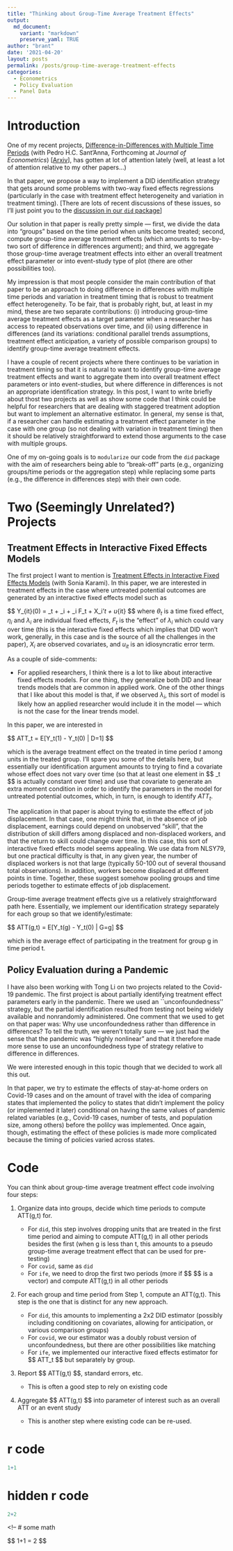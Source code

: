 ```yaml
---
title: "Thinking about Group-Time Average Treatment Effects"
output:
  md_document:
    variant: "markdown"
    preserve_yaml: TRUE
author: "brant"
date: '2021-04-20'
layout: posts
permalink: /posts/group-time-average-treatment-effects
categories:
  - Econometrics
  - Policy Evaluation
  - Panel Data
---
```



# Introduction

One of my recent projects, [Difference-in-Differences with Multiple Time Periods](https://doi.org/10.1016/j.jeconom.2020.12.001) (with Pedro H.C. Sant'Anna, Forthcoming at *Journal of Econometrics*) [[Arxiv](https://arxiv.org/abs/1803.09015)], has gotten at lot of attention lately (well, at least a lot of attention relative to my other papers...)

In that paper, we propose a way to implement a DID identification strategy that gets around some problems with two-way fixed effects regressions (particularly in the case with treatment effect heterogeneity and variation in treatment timing).  [There are lots of recent discussions of these issues, so I'll just point you to the [discussion in our `did` package](https://bcallaway11.github.io/did/articles/multi-period-did.html)]

Our solution in that paper is really pretty simple --- first, we divide the data into "groups" based on the time period when units become treated; second, compute group-time average treatment effects (which amounts to two-by-two sort of difference in differences argument); and third, we aggregate those group-time average treatment effects into either an overall treatment effect parameter or into event-study type of plot (there are other possibilities too).

My impression is that most people consider the main contribution of that paper to be an approach to doing difference in differences with multiple time periods and variation in treatment timing that is robust to treatment effect heterogeneity.  To be fair, that is probably right, but, at least in my mind, these are two separate contributions: (i) introducing group-time average treatment effects as a target parameter when a researcher has access to repeated observations over time, and (ii) using difference in differences (and its variations: conditional parallel trends assumptions, treatment effect anticipation, a variety of possible comparison groups) to identify group-time average treatment effects.

I have a couple of recent projects where there continues to be variation in treatment timing so that it is natural to want to identify group-time average treatment effects and want to aggregate them into overall treatment effect parameters or into event-studies, but where difference in differences is not an appropriate identification strategy.  In this post, I want to write briefly about thost two projects as well as show some code that I think could be helpful for researchers that are dealing with staggered treatment adoption but want to implement an alternative estimator.  In general, my sense is that, if a researcher can handle estimating a treatment effect parameter in the case with one group (so not dealing with variation in treatment timing) then it should be relatively straightforward to extend those arguments to the case with multiple groups.  

One of my on-going goals is to `modularize` our code from the `did` package with the aim of researchers being able to "break-off" parts (e.g., organizing groups/time periods or the aggregation step) while replacing some parts (e.g., the difference in differences step) with their own code.

# Two (Seemingly Unrelated?) Projects

## Treatment Effects in Interactive Fixed Effects Models

The first project I want to mention is [Treatment Effects in Interactive Fixed Effects Models](https://arxiv.org/abs/2006.15780) (with Sonia Karami).  In this paper, we are interested in treatment effects in the case where untreated potential outcomes are generated by an interactive fixed effects model such as

\$$
  Y_{it}(0) = \theta_t + \eta_i + \lambda_i F_t + X_i'\beta_t + u_{it}
\$$
where $\theta_t$ is a time fixed effect, $\eta_i$ and $\lambda_i$ are individual fixed effects, $F_t$ is the "effect" of $\lambda_i$  which could vary over time (this is the interactive fixed effects which implies that DID won't work, generally, in this case and is the source of all the challenges in the paper), $X_i$ are observed covariates, and $u_{it}$ is an idiosyncratic error term.

As a couple of side-comments:

* For applied researchers, I think there is a lot to like about interactive fixed effects models.  For one thing, they generalize both DID and linear trends models that are common in applied work.  One of the other things that I like about this model is that, if we observed $\lambda_i$, this sort of model is likely how an applied researcher would include it in the model --- which is not the case for the linear trends model.

In this paper, we are interested in 

\$$
  ATT_t = E[Y_t(1) - Y_t(0) | D=1]
\$$

which is the average treatment effect on the treated in time period $t$ among units in the treated group.  I'll spare you some of the details here, but essentially our identification argument amounts to trying to find a covariate whose effect does not vary over time (so that at least one element in \$$ \beta_t \$$ is actually constant over time) and use that covariate to generate an extra moment condition in order to identify the parameters in the model for untreated potential outcomes, which, in turn, is enough to identify $ATT_t$.

The application in that paper is about trying to estimate the effect of job displacement.  In that case, one might think that, in the absence of job displacement, earnings could depend on unobserved "skill", that the distribution of skill differs among displaced and non-displaced workers, and that the return to skill could change over time.  In this case, this sort of interactive fixed effects model seems appealing.  We use data from NLSY79, but one practical difficulty is that, in any given year, the number of displaced workers is not that large (typically 50-100 out of several thousand total observations).  In addition, workers become displaced at different points in time.  Together, these suggest somehow pooling groups and time periods together to estimate effects of job displacement.

Group-time average treatment effects give us a relatively straightforward path here.  Essentially, we implement our identification strategy separately for each group so that we identify/estimate:

\$$
  ATT(g,t) = E[Y_t(g) - Y_t(0) | G=g]
\$$

which is the average effect of participating in the treatment for group g in time period t.

## Policy Evaluation during a Pandemic

I have also been working with Tong Li on two projects related to the Covid-19 pandemic.  The first project is about partially identifying treatment effect parameters early in the pandemic.  There we used an ``unconfoundedness'' strategy, but the partial identification resulted from testing not being widely available and nonrandomly administered.  One comment that we used to get on that paper was: Why use unconfoundedness rather than difference in differences?  To tell the truth, we weren't totally sure --- we just had the sense that the pandemic was "highly nonlinear" and that it therefore made more sense to use an unconfoundedness type of strategy relative to difference in differences.

We were interested enough in this topic though that we decided to work all this out.  

In that paper, we try to estimate the effects of stay-at-home orders on Covid-19 cases and on the amount of travel with the idea of comparing states that implemented the policy to states that didn't implement the policy (or implemented it later) conditional on having the same values of pandemic related variables (e.g., Covid-19 cases, number of tests, and population size, among others) before the polilcy was implemented.  Once again, though, estimating the effect of these policies is made more complicated because the timing of policies varied across states.  


# Code

You can think about group-time average treatment effect code involving four steps:

1. Organize data into groups, decide which time periods to compute ATT(g,t) for.

    * For `did`, this step involves dropping units that are treated in the first time period and aiming to compute ATT(g,t) in all other periods besides the first (when g is less than t, this amounts to a pseudo group-time average treatment effect that can be used for pre-testing)
	* For `covid`, same as `did`
	* For `ife`, we need to drop the first two periods (more if \$$ \lambda \$$ is a vector) and compute ATT(g,t) in all other periods
	
2. For each group and time period from Step 1, compute an ATT(g,t).  This step is the one that is distinct for any new approach.

    * For `did`, this amounts to implementing a 2x2 DID estimator (possibly including conditioning on covariates, allowing for anticipation, or various comparison groups)
	* For `covid`, we our estimator was a doubly robust version of unconfoundedness, but there are other possibilities like matching
	* For `ife`, we implemented our interactive fixed effects estimator for \$$ ATT_t \$$ but separately by group.
	
3. Report \$$ ATT(g,t) \$$, standard errors, etc.

    * This is often a good step to rely on existing code

4. Aggregate \$$ ATT(g,t) \$$ into parameter of interest such as an overall ATT or an event study

    * This is another step where existing code can be re-used.



# r code
```r
1+1
```

# hidden r code
```r
2+2
```

<!-- 
# some math

\$$
1+1 = 2
\$$
